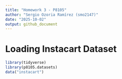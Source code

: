 ```yaml
---
title: "Homework 3 - P8105"
author: "Sergio Ozoria Ramírez (smo2147)"
date: "2025-10-02"
output: github_document
---
```


# Loading Instacart Dataset

```r
library(tidyverse)
library(p8105.datasets)
data("instacart")
```

